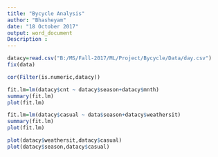```yaml
---
title: "Bycycle Analysis"
author: "Bhasheyam"
date: "18 October 2017"
output: word_document
Description : 
---
```


```r
datacy=read.csv("B:/MS/Fall-2017/ML/Project/Bycycle/Data/day.csv")
fix(data)
```

```r
cor(Filter(is.numeric,datacy))
```
```r
fit.lm=lm(datacy$cnt ~ datacy$season+datacy$mnth)
summary(fit.lm)
plot(fit.lm)
```
```r
fit.lm=lm(datacy$casual ~ data$season+datacy$weathersit)
summary(fit.lm)
plot(fit.lm)
```
```r
plot(datacy$weathersit,datacy$casual)
plot(datacy$season,datacy$casual)
```
```r

```

